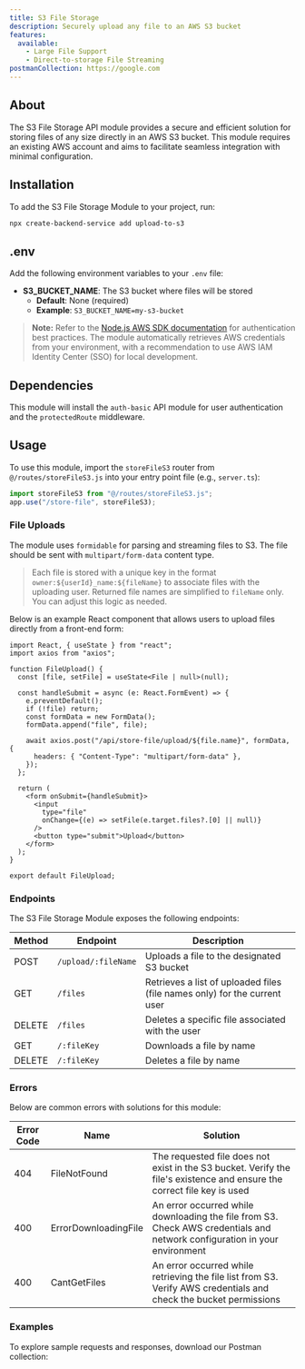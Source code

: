 ```yaml
---
title: S3 File Storage
description: Securely upload any file to an AWS S3 bucket
features:
  available:
    - Large File Support
    - Direct-to-storage File Streaming
postmanCollection: https://google.com
---
```


## About

The S3 File Storage API module provides a secure and efficient solution for storing files of any size directly in an AWS S3 bucket.
This module requires an existing AWS account and aims to facilitate seamless integration with minimal configuration.

## Installation

To add the S3 File Storage Module to your project, run:

```bash
npx create-backend-service add upload-to-s3
```

## .env

Add the following environment variables to your `.env` file:

- **S3_BUCKET_NAME**: The S3 bucket where files will be stored
  - **Default**: None (required)
  - **Example**: `S3_BUCKET_NAME=my-s3-bucket`

> **Note:** Refer to the [Node.js AWS SDK documentation](https://docs.aws.amazon.com/sdk-for-javascript/v3/developer-guide/getting-your-credentials.html) for authentication best practices.
> The module automatically retrieves AWS credentials from your environment, with a recommendation to use AWS IAM Identity Center (SSO) for local development.

## Dependencies

This module will install the `auth-basic` API module for user authentication and the `protectedRoute` middleware.

## Usage

To use this module, import the `storeFileS3` router from `@/routes/storeFileS3.js` into your entry point file (e.g., `server.ts`):

```typescript server.ts
import storeFileS3 from "@/routes/storeFileS3.js";
app.use("/store-file", storeFileS3);
```

### File Uploads

The module uses `formidable` for parsing and streaming files to S3. The file should be sent with `multipart/form-data` content type.

> Each file is stored with a unique key in the format `owner:${userId}_name:${fileName}` to associate files with the uploading user.
> Returned file names are simplified to `fileName` only. You can adjust this logic as needed.

Below is an example React component that allows users to upload files directly from a front-end form:

```tsx /multipart/ /form-data/
import React, { useState } from "react";
import axios from "axios";

function FileUpload() {
  const [file, setFile] = useState<File | null>(null);

  const handleSubmit = async (e: React.FormEvent) => {
    e.preventDefault();
    if (!file) return;
    const formData = new FormData();
    formData.append("file", file);

    await axios.post("/api/store-file/upload/${file.name}", formData, {
      headers: { "Content-Type": "multipart/form-data" },
    });
  };

  return (
    <form onSubmit={handleSubmit}>
      <input
        type="file"
        onChange={(e) => setFile(e.target.files?.[0] || null)}
      />
      <button type="submit">Upload</button>
    </form>
  );
}

export default FileUpload;
```

### Endpoints

The S3 File Storage Module exposes the following endpoints:

| Method | Endpoint            | Description                                                               |
| ------ | ------------------- | ------------------------------------------------------------------------- |
| POST   | `/upload/:fileName` | Uploads a file to the designated S3 bucket                                |
| GET    | `/files`            | Retrieves a list of uploaded files (file names only) for the current user |
| DELETE | `/files`            | Deletes a specific file associated with the user                          |
| GET    | `/:fileKey`         | Downloads a file by name                                                  |
| DELETE | `/:fileKey`         | Deletes a file by name                                                    |

### Errors

Below are common errors with solutions for this module:

| Error Code | Name                 | Solution                                                                                                                                |
| ---------- | -------------------- | --------------------------------------------------------------------------------------------------------------------------------------- |
| 404        | FileNotFound         | The requested file does not exist in the S3 bucket. Verify the file's existence and ensure the correct file key is used                                                                |
| 400        | ErrorDownloadingFile |An error occurred while downloading the file from S3. Check AWS credentials and network configuration in your environment              |
| 400        | CantGetFiles         | An error occurred while retrieving the file list from S3. Verify AWS credentials and check the bucket permissions  |

### Examples

To explore sample requests and responses, download our Postman collection:

<PostmanBadge collectionUrl="https://google.com" moduleName="S3 File Storage" />
